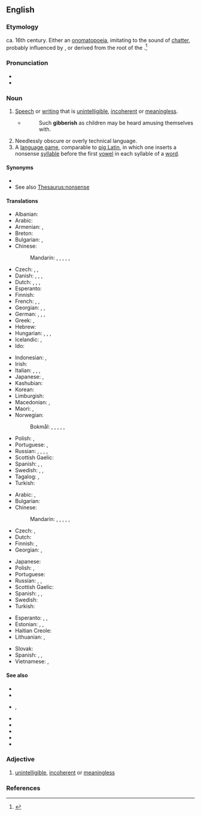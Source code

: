 ==English==

===Etymology===
ca. 16th century. Either an [[onomatopoeia]], imitating to the sound of [[chatter]], probably influenced by {{m|en|jabber}}, or derived from the root of the {{cog|ga|gob||the mouth}}.<ref>{{cite-book
|author=Charles Mackay
|url=http://books.google.com/books?id=RCingf_1px0C&pg=PA183&lpg=PA183&dq=gibberish+etymology&source=web&ots=woP9Nswjn6&sig=zm3rR7oMcNw-yF3DDL5Q62t3EaA&hl=en&sa=X&oi=book_result&resnum=10&ct=result#PPA183,M1
|title=A Glossary of Obscure Words and Phrases in the Writings of Shakespeare and His Contemporaries
|pages=183-184
|year=1887
|publisher=S. Low, Marston, Searle, and Rivington}}</ref>

===Pronunciation===
* {{IPA|en|/ˈdʒɪb.ə.ɹɪʃ/}}
* {{audio|en|LL-Q1860 (eng)-Vealhurl-gibberish.wav|Audio (RP)}}

===Noun===
{{en-noun|-|+}}

# [[speech|Speech]] or [[writing]] that is [[unintelligible]], [[incoherent]] or [[meaningless]].
#* {{RQ:Hawthorne SL|12}}
#*: Such '''gibberish''' as children may be heard amusing themselves with.
# Needlessly obscure or overly technical language.
# A [[language game]], comparable to [[pig Latin]], in which one inserts a nonsense [[syllable]] before the first [[vowel]] in each syllable of a [[word]].

====Synonyms====
* {{l|en|gibber}}
* See also [[Thesaurus:nonsense]]

====Translations====
{{trans-top|unintelligible speech or writing}}
* Albanian: {{t|sq|dërdëllisje}}
* Arabic: {{t|ar|رَطَانَة|f}}
* Armenian: {{t+|hy|դատարկաբանություն}}, {{t+|hy|ցնորք}}
* Breton: {{t+|br|gregach}}
* Bulgarian: {{t+|bg|безсмислица|f}}, {{t|bg|непонятен говор}}
* Chinese:
*: Mandarin: {{t|cmn|亂語|sc=Hani}}, {{t|cmn|乱语|tr=luànyǔ|sc=Hani}}, {{t+|cmn|胡言亂語|sc=Hani}}, {{t+|cmn|胡言乱语|tr=húyán luànyǔ|sc=Hani}}, {{t+|cmn|胡話|sc=Hani}}, {{t+|cmn|胡话|tr=húhuà|sc=Hani}}
* Czech: {{t|cs|páté přes deváté}}, {{t|cs|hatmatilka|f}}, {{t+|cs|galimatyáš|m}}
* Danish: {{t|da|vrøvl|n}}, {{t|da|volapyk|n}}, {{t+|da|kaudervælsk|n}}, {{t+|da|nonsens|n}}
* Dutch: {{t+|nl|gewauwel|n}}, {{t+|nl|koeterwaals|n}}, {{t+|nl|wartaal}}, {{t+|nl|gebrabbel|n}}
* Esperanto: {{t|eo|galimatio}}
* Finnish: {{t+|fi|siansaksa}}
* French: {{t+|fr|baragouin|m}}, {{t+|fr|charabia|m}}, {{t+|fr|galimatias|m}}
* Georgian: {{t|ka|გაუგებარი მეტყველება}}, {{t|ka|გაუგებარი ყბედობა}}, {{t+|ka|აბდაუბდა}}
* German: {{t+|de|Kauderwelsch|n}}, {{t+|de|Kokolores|m}}, {{t+|de|Gequassel|n}}, {{t+|de|Geschwafel|n}}
* Greek: {{t+|el|ασυναρτησίες}}, {{t+|el|αλαμπουρνέζικα}}
* Hebrew: {{t+|he|קַשְׁקֶשֶׁת|tr=qásh'qeshet}} {{t|he|גִ׳יבְּרִישׁ|tr=jibrish}}
* Hungarian: {{t+|hu|badarság}}, {{t+|hu|zagyvaság}}, {{t+|hu|halandzsa}}, {{t|hu|bikkfanyelv}}
* Icelandic: {{t|is|djöflaþýska|f}}, {{t|is|golfranska|f}}
* Ido: {{t+|io|jargono}}
{{trans-mid}}
* Indonesian: {{t|id|pepesan kosong}}, {{t|id|bahasa raban}}
* Irish: {{t|ga|gibiris|f}}
* Italian: {{t+|it|farfuglio|m}}, {{t|it|borbottio|m}}, {{t+|it|baggianata|f}}, {{t+|it|corbelleria|f}}
* Japanese: {{t+|ja|でたらめ|tr=detarame}}, {{t+|ja|ちんぷんかんぷん|tr=chinpunkanpun}}
* Kashubian: {{t|csb|bùlbòt|m}}
* Korean: {{t|ko|횡설수설}}
* Limburgish: {{t|li|krièmerwelsj}}
* Macedonian: {{t|mk|брборење|n}}, {{t|mk|баботење|n}}
* Maori: {{t|mi|kōrero hunuru}}, {{t|mi|reo kihi}}
* Norwegian:
*: Bokmål: {{t|nb|kaudervelsk}}, {{t+|nb|vrøvl|n}}, {{t|nb|vås|n}}, {{t|nb|kaudervelsk|m}}, {{t+|nb|sprøyt|n}}, {{t|nb|sludder|n}}
* Polish: {{t+|pl|jazgot|m}}, {{t+|pl|bełkot|m}}
* Portuguese: {{t+|pt|algaravia|f}}, {{t+|pt|grego|m}}
* Russian: {{t+|ru|тараба́рщина|f}}, {{t+|ru|невня́тность|f}}, {{t+|ru|белиберда́|f}}, {{t+|ru|галиматья́|f}}, {{t+|ru|абракада́бра|f}}
* Scottish Gaelic: {{t|gd|goileam|m}}
* Spanish: {{t+|es|algarabía|f}}, {{t+|es|farfulla|f}}, {{t+|es|monserga|f}}
* Swedish: {{t+|sv|nonsens}}, {{t+|sv|rotvälska}}, {{t+|sv|gallimatias}}
* Tagalog: {{t|tl|alimim}}, {{t|tl|alim-im}}
* Turkish: {{t+|tr|saçmalık}}
{{trans-bottom}}

{{trans-top|needlessly obscure or overly technical language}}
* Arabic: {{t|ar|ثَرْثَرَة|f}}, {{t|ar|بَرْبَرَة|f}}
* Bulgarian: {{t|bg|технически жаргон|m}}
* Chinese:
*: Mandarin: {{t|cmn|亂語|sc=Hani}}, {{t|cmn|乱语|tr=luànyǔ|sc=Hani}}, {{t+|cmn|胡言亂語|sc=Hani}}, {{t+|cmn|胡言乱语|tr=húyán luànyǔ|sc=Hani}}, {{t+|cmn|胡話|sc=Hani}}, {{t+|cmn|胡话|tr=húhuà|sc=Hani}}
* Czech: {{t|cs|hatmatilka|f}}, {{t|cs|ptydepe|n}}
* Dutch: {{t+|nl|visserslatijn|n}}
* Finnish: {{t+|fi|heprea}}, {{t+|fi|munkkilatina}}
* Georgian: {{t|ka|გაუგებარი}}, {{t|ka|ტექნიკური ენა}}
{{trans-mid}}
* Japanese: {{t+|ja|ちんぷんかんぷん|tr=chinpunkanpun}}
* Polish: {{t+|pl|jazgot|m}}, {{t+|pl|bełkot|m}}
* Portuguese: {{t+|pt|jargão|m}}
* Russian: {{t+|ru|тараба́рщина|f}}, {{t+|ru|белиберда́|f}}, {{t+|ru|бессмы́слица|f}}
* Scottish Gaelic: {{t|gd|goileam|m}}
* Spanish: {{t+|es|jerga|f}}, {{t|es|jerigonza|f}}, {{t+|es|galimatías|m}}
* Swedish: {{t+|sv|fikonspråk|n}}
* Turkish: {{t+|tr|jargon}}
{{trans-bottom}}

{{checktrans-top}}
* Esperanto: {{t+check|eo|volapukaĵo}}, {{t+check|eo|volapukaĵoj}}, {{t-check|eo|galimatio}}
* Estonian: {{t-check|et|loba}}, {{t-check|et|mula}}, {{t-check|et|vadin}}
* Haitian Creole: {{t-check|ht|tenten}}
* Lithuanian: {{t-check|lt|tauškalai}}, {{t-check|lt|svaičiojimas}}
{{trans-mid}}
* Slovak: {{t-check|sk|táraniny|f-p}}
* Spanish: {{t+check|es|galimatías|m-p}}, {{t+check|es|tonterías|f-p}}, {{t-check|es|memeces|f-p}}
* Vietnamese: {{t-check|vi|lời nói lắp bắp}}, {{t-check|vi|câu nói sai ngữ pháp}} {{attention|vi|2=was "[[Câu nói sai ngữ pháp]]." - assumed inflected form or vocalised spelling; please verify if linking is acceptable. see [[User:Kephir/gadgets/xte#Translation_fixing]]}}
{{trans-bottom}}

====See also====
* {{l|en|double Dutch}}
* {{l|en|framis}}
* {{l|en|gobbledygook}}, {{l|en|gobbledegook}}
* {{l|en|galimatias}}
* {{l|en|jargon}}
* {{l|en|mumbo jumbo}}
* {{l|en|nonsense}}
* {{l|en|rhubarb rhubarb}}

===Adjective===
{{en-adj}}

# [[unintelligible]], [[incoherent]] or [[meaningless]]

===References===
<references/>